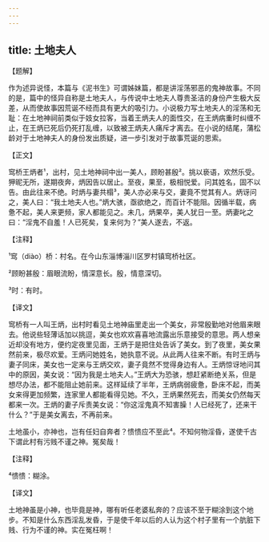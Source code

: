 ```yaml
---
---
---
```

title: 土地夫人
---




【题解】


作为述异说怪，本篇与《泥书生》可谓姊妹篇，都是讲淫荡邪恶的鬼神故事。不同的是，篇中的怪异自称是土地夫人，与传说中土地夫人尊贵圣洁的身份产生极大反差，从而使故事因荒诞不经而具有更大的吸引力。小说极力写土地夫人的淫荡和无耻：在土地神祠前类似于妓女拉客，当着王炳夫人的面性交，在王炳病重时纠缠不止，在王炳已死后仍死打乱缠，以致被王炳夫人痛斥才离去。在小说的结尾，蒲松龄对于土地神夫人的身份发出质疑，进一步引发对于故事荒诞的思索。

【正文】

窎桥王炳者¹，出村，见土地神祠中出一美人，顾盼甚殷²。挑以亵语，欢然乐受。狎昵无所，遂期夜奔，炳因告以居止。至夜，果至，极相悦爱。问其姓名，固不以告。由此往来不绝。时炳与妻共榻³，美人亦必来与交，妻竟不觉其有人。炳讶问之，美人曰：“我土地夫人也。”炳大骇，亟欲绝之，而百计不能阻。因循半载，病惫不起，美人来更频，家人都能见之。未几，炳果卒，美人犹日一至。炳妻叱之曰：“淫鬼不自羞！人已死矣，复来何为？”美人遂去，不返。





【注释】


¹窎（diào）桥：村名。在今山东淄博淄川区罗村镇窎桥社区。

²顾盼甚殷：眉眼流盼，情深意长。殷，情意深切。

³时：有时。





【译文】


窎桥有一人叫王炳，出村时看见土地神庙里走出一个美女，非常殷勤地对他眉来眼去。他说些轻薄话加以挑逗，美女也欢欢喜喜地流露出乐意接受的意思。两人想亲近却没有地方，便约定夜里见面，王炳于是把住处告诉了美女。到了夜里，美女果然前来，极尽欢爱。王炳问她姓名，她执意不说。从此两人往来不断。有时王炳与妻子同床，美女也一定来与王炳交欢，妻子竟然不觉得身边有人。王炳惊讶地问其中的原因，美女说：“因为我是土地夫人。”王炳大为恐骇，想赶紧断绝关系，但是想尽办法，都不能阻止她前来。这样延续了半年，王炳病弱疲惫，卧床不起，而美女来得更加频繁，连家里人都能看得见她。不久，王炳果然死去，而美女仍然每天都来一次。王炳的妻子斥责美女说：“你这淫鬼真不知害臊！人已经死了，还来干什么？”于是美女离去，不再前来。

土地虽小，亦神也，岂有任妇自奔者？愦愦应不至此⁴。不知何物淫昏，遂使千古下谓此村有污贱不谨之神。冤矣哉！





【注释】


⁴愦愦：糊涂。





【译文】


土地神虽是小神，也毕竟是神，哪有听任老婆私奔的？应该不至于糊涂到这个地步。不知是什么东西淫乱发昏，于是使千年以后的人认为这个村子里有一个肮脏下贱、行为不谨的神。实在冤枉啊！